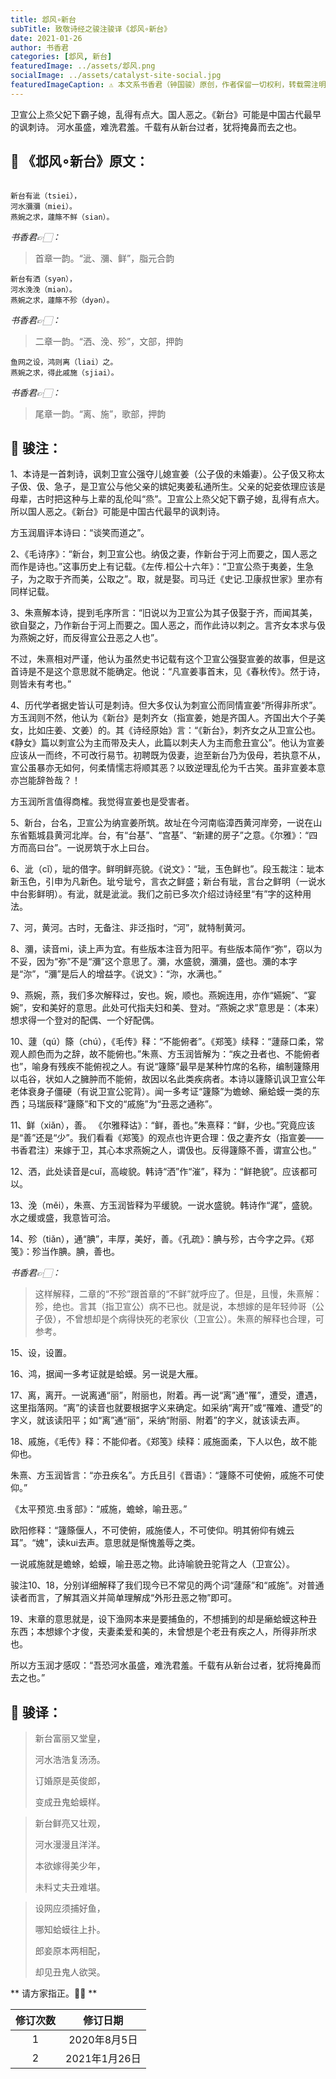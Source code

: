 ```yaml
---
title: 邶风∘新台
subTitle: 致敬诗经之骏注骏译《邶风∘新台》 
date: 2021-01-26 
author: 书香君
categories: [邶风, 新台]
featuredImage: ../assets/邶风.png
socialImage: ../assets/catalyst-site-social.jpg
featuredImageCaption: ⚠️️ 本文系书香君（钟国骏）原创，作者保留一切权利，转载需注明出处。
---
```


卫宣公上烝父妃下霸子媳，乱得有点大。国人恶之。《新台》可能是中国古代最早的讽刺诗。
河水虽盛，难洗君羞。千载有从新台过者，犹将掩鼻而去之也。

## 🌼 《邶风∘新台》原文：
```

新台有泚（tsiei），
河水瀰瀰（miei）。
燕婉之求，蘧篨不鲜（sian）。

```
*书香君👉🏻：* 

> 首章一韵。“泚、瀰、鲜”，脂元合韵

```
新台有洒（syən），
河水浼浼（miən）。
燕婉之求，蘧篨不殄（dyən）。

```
*书香君👉🏻：* 

> 二章一韵。“洒、浼、殄”，文部，押韵

```
鱼网之设，鸿则离（liai）之。
燕婉之求，得此戚施（sjiai）。

```
*书香君👉🏻：* 

> 尾章一韵。“离、施”，歌部，押韵

## 🍁️ 骏注：

1、本诗是一首刺诗，讽刺卫宣公强夺儿媳宣姜（公子伋的未婚妻）。公子伋又称太子伋、伋、急子，是卫宣公与他父亲的嫔妃夷姜私通所生。父亲的妃妾依理应该是母辈，古时把这种与上辈的乱伦叫“烝”。卫宣公上烝父妃下霸子媳，乱得有点大。所以国人恶之。《新台》可能是中国古代最早的讽刺诗。

方玉润眉评本诗曰：“谈笑而道之”。

2、《毛诗序》：“新台，刺卫宣公也。纳伋之妻，作新台于河上而要之，国人恶之而作是诗也。”这事历史上有记载。《左传.桓公十六年》：“卫宣公烝于夷姜，生急子，为之取于齐而美，公取之”。取，就是娶。司马迁《史记.卫康叔世家》里亦有同样记载。

3、朱熹解本诗，提到毛序所言：“旧说以为卫宣公为其子伋娶于齐，而闻其美，欲自娶之，乃作新台于河上而要之。国人恶之，而作此诗以刺之。言齐女本求与伋为燕婉之好，而反得宣公丑恶之人也”。

不过，朱熹相对严谨，他认为虽然史书记载有这个卫宣公强娶宣姜的故事，但是这首诗是不是这个意思就不能确定。他说：“凡宣姜事首末，见《春秋传》。然于诗，则皆未有考也。”

4、历代学者据史皆认可是刺诗。但大多仅认为刺宣公而同情宣姜“所得非所求”。方玉润则不然，他认为《新台》是刺齐女（指宣姜，她是齐国人。齐国出大个子美女，比如庄姜、文姜）的。其《诗经原始》言：“《新台》，刺齐女之从卫宣公也。《静女》篇以刺宣公为主而带及夫人，此篇以刺夫人为主而愈丑宣公”。他认为宣姜应该从一而终，不可改行易节。初聘既为伋妻，迨至新台乃为伋母，若执意不从，宣公虽暴亦无如何，何柔情懦志将顺其恶？以致逆理乱伦为千古笑。虽非宣姜本意亦岂能辞咎哉？！

方玉润所言值得商榷。我觉得宣姜也是受害者。

5、新台，台名，卫宣公为纳宣姜所筑。故址在今河南临漳西黄河岸旁，一说在山东省甄城县黄河北岸。台，有“台基”、“宫基”、“新建的房子”之意。《尔雅》：“四方而高曰台”。一说房筑于水上曰台。

6、泚（cǐ），玼的借字。鲜明鲜亮貌。《说文》：“玼，玉色鲜也”。段玉裁注：玼本新玉色，引申为凡新色。玼兮玼兮，言衣之鲜盛；新台有玼，言台之鲜明（一说水中台影鲜明）。有泚，就是泚泚。我们之前已多次介绍过诗经里“有”字的这种用法。

7、河，黄河。古时，无备注、非泛指时，“河”，就特制黄河。

8、瀰，读音mi，读上声为宜。有些版本注音为阳平。有些版本简作“弥”，窃以为不妥，因为“弥”不是“瀰”这个意思了。瀰，水盛貌，瀰瀰，盛也。瀰的本字是“沵”，“瀰”是后人的增益字。《说文》：“沵，水满也。”

9、燕婉，燕，我们多次解释过，安也。婉，顺也。燕婉连用，亦作“嬿婉”、“宴婉”，安和美好的意思。此处可代指夫妇和美、登对。“燕婉之求”意思是：（本来）想求得一个登对的配偶、一个好配偶。

10、蘧（qú）篨（chú），《毛传》释：“不能俯者”。《郑笺》续释：“蘧蒢口柔，常观人颜色而为之辞，故不能俯也。”朱熹、方玉润皆解为：“疾之丑者也、不能俯者也”，喻身有残疾不能俯视之人。有说“籧篨”最早是某种竹席的名称，编制籧篨用以屯谷，状如人之臃肿而不能俯，故因以名此类疾病者。本诗以籧篨讥讽卫宣公年老体衰身子僵硬（有说卫宣公驼背）。闻一多考证“籧篨”为蟾蜍、癞蛤蟆一类的东西；马瑞辰释“籧篨”和下文的“戚施”为“丑恶之通称”。

11、鲜（xiǎn），善。
《尔雅释诂》：“鲜，善也。”朱熹释：“鲜，少也。”究竟应该是“善”还是“少”。我们看看《郑笺》的观点也许更合理：伋之妻齐女（指宣姜——书香君注）来嫁于卫，其心本求燕婉之人，谓伋也。反得籧篨不善，谓宣公也。”

12、洒，此处读音是cuǐ，高峻貌。韩诗“洒”作“漼”，释为：“鲜艳貌”。应该都可以。

13、浼（měi），朱熹、方玉润皆释为平缓貌。一说水盛貌。韩诗作“浘”，盛貌。水之缓或盛，我意皆可洽。

14、殄（tiǎn），通“腆”，丰厚，美好，善。《孔疏》：腆与殄，古今字之异。《郑笺》：殄当作腆。腆，善也。

*书香君👉🏻：* 

> 这样解释，二章的“不殄”跟首章的“不鲜”就呼应了。但是，且慢，朱熹解：殄，绝也。言其（指卫宣公）病不已也。就是说，本想嫁的是年轻帅哥（公子伋），不曾想却是个病得快死的老家伙（卫宣公）。朱熹的解释也合理，可参考。

15、设，设置。

16、鸿，据闻一多考证就是蛤蟆。另一说是大雁。

17、离，离开。一说离通“丽”，附丽也，附着。再一说“离”通“罹”，遭受，遭遇，这里指落网。“离”的读音也就要根据字义来确定。如采纳“离开”或“罹难、遭受”的字义，就该读阳平；如“离”通“丽”，采纳“附丽、附着”的字义，就该读去声。

18、戚施，《毛传》释：不能仰者。《郑笺》续释：戚施面柔，下人以色，故不能仰也。

朱熹、方玉润皆言：“亦丑疾名”。方氏且引《晋语》：“籧篨不可使俯，戚施不可使仰。”

《太平预览.虫豸部》：“戚施，蟾蜍，喻丑恶。”

欧阳修释：“籧篨偃人，不可使俯，戚施偻人，不可使仰。明其俯仰有媿云耳”。“媿”，读kui去声。意思就是惭愧羞辱之类。

一说戚施就是蟾蜍，蛤蟆，喻丑恶之物。此诗喻貌丑驼背之人（卫宣公）。

骏注10、18，分别详细解释了我们现今已不常见的两个词“蘧蒢”和“戚施”。对普通读者而言，了解其涵义并简单理解成“外形丑恶之物”即可。

19、末章的意思就是，设下渔网本来是要捕鱼的，不想捕到的却是癞蛤蟆这种丑东西；本想嫁个才俊，夫妻柔爱和美的，未曾想是个老丑有疾之人，所得非所求也。

所以方玉润才感叹：“吾恐河水虽盛，难洗君羞。千载有从新台过者，犹将掩鼻而去之也。”

## 🍁️ 骏译：

> 新台富丽又堂皇，
> 
> 河水浩浩复汤汤。
> 
> 订婚原是英俊郎，
> 
> 变成丑鬼蛤蟆样。

> 新台鲜亮又壮观，
> 
> 河水漫漫且洋洋。
> 
> 本欲嫁得美少年，
> 
> 未料丈夫丑难堪。

> 设网应须捕好鱼，
> 
> 哪知蛤蟆往上扑。
> 
> 郎妾原本两相配，
> 
> 却见丑鬼人欲哭。

** 请方家指正。🙏🏻 **

| 修订次数      | 修订日期 | 
|   :----: |    :----:   | 
| 1    | 2020年8月5日       | 
| 2    | 2021年1月26日       | 
